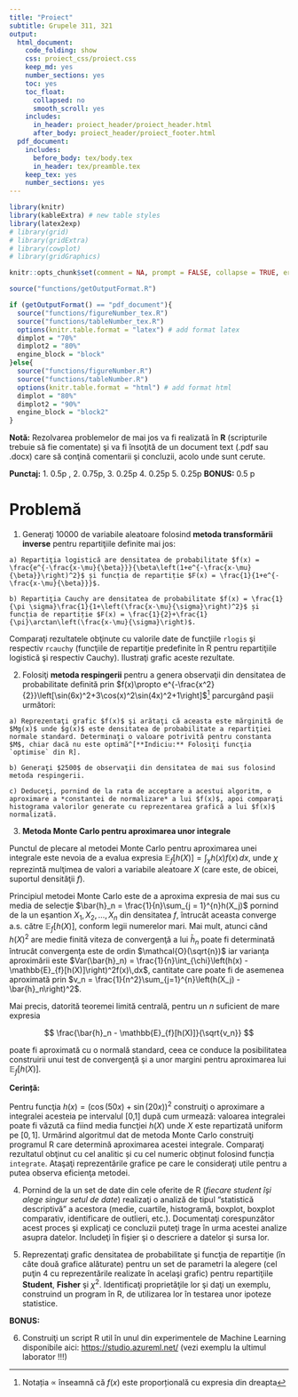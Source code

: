 ```yaml
---
title: "Proiect"
subtitle: Grupele 311, 321
output:
  html_document:
    code_folding: show
    css: proiect_css/proiect.css
    keep_md: yes
    number_sections: yes
    toc: yes
    toc_float:
      collapsed: no
      smooth_scroll: yes
    includes:
      in_header: proiect_header/proiect_header.html
      after_body: proiect_header/proiect_footer.html
  pdf_document:
    includes:
      before_body: tex/body.tex
      in_header: tex/preamble.tex
    keep_tex: yes
    number_sections: yes
---
```


<script>
$(document).ready(function ()  {

    // move toc-ignore selectors from section div to header
    $('div.section.toc-ignore')
        .removeClass('toc-ignore')
        .children('h1,h2,h3,h4,h5').addClass('toc-ignore');

    // establish options
    var options = {
      selectors: "h1,h2,h3",
      theme: "bootstrap3",
      context: '.toc-content',
      hashGenerator: function (text) {
        return text.replace(/[.\\/?&!#<>]/g, '').replace(/\s/g, '_').toLowerCase();
      },
      ignoreSelector: ".toc-ignore",
      scrollTo: 60
    };
    options.showAndHide = false;
    options.smoothScroll = true;

    // tocify
    var toc = $("#TOC").tocify(options).data("toc-tocify");
});
</script>


```r
library(knitr)
library(kableExtra) # new table styles
library(latex2exp)
# library(grid)
# library(gridExtra)
# library(cowplot)
# library(gridGraphics)

knitr::opts_chunk$set(comment = NA, prompt = FALSE, collapse = TRUE, error = TRUE, fig.align = 'center')

source("functions/getOutputFormat.R")

if (getOutputFormat() == "pdf_document"){
  source("functions/figureNumber_tex.R")
  source("functions/tableNumber_tex.R")
  options(knitr.table.format = "latex") # add format latex 
  dimplot = "70%"
  dimplot2 = "80%"
  engine_block = "block"
}else{
  source("functions/figureNumber.R")
  source("functions/tableNumber.R")
  options(knitr.table.format = "html") # add format html 
  dimplot = "80%"
  dimplot2 = "90%"
  engine_block = "block2"
}

```

**Notă:** Rezolvarea problemelor de mai jos va fi realizată în **R** (scripturile trebuie să fie comentate) şi va fi însoţită de un document text (.pdf sau .docx) care să conţină comentarii şi concluzii, acolo unde sunt cerute.  

**Punctaj:** 1. 0.5p , 2. 0.75p, 3. 0.25p 4. 0.25p 5. 0.25p  **BONUS:** 0.5 p

# Problemă

  1. Generaţi $10 000$ de variabile aleatoare folosind **metoda transformării inverse** pentru repartiţiile definite mai jos: 
  
    a) Repartiţia logistică are densitatea de probabilitate $f(x) = \frac{e^{-\frac{x-\mu}{\beta}}}{\beta\left(1+e^{-\frac{x-\mu}{\beta}}\right)^2}$ și funcția de repartiție $F(x) = \frac{1}{1+e^{-\frac{x-\mu}{\beta}}}$.
    
    b) Repartiţia Cauchy are densitatea de probabilitate $f(x) = \frac{1}{\pi \sigma}\frac{1}{1+\left(\frac{x-\mu}{\sigma}\right)^2}$ și funcția de repartiție $F(x) = \frac{1}{2}+\frac{1}{\pi}\arctan\left(\frac{x-\mu}{\sigma}\right)$.
    
Comparaţi rezultatele obţinute cu valorile date de funcţiile `rlogis` şi respectiv `rcauchy` (funcţiile de repartiţie predefinite în R pentru repartiţiile logistică şi respectiv Cauchy). Ilustraţi grafic aceste rezultate.
    
  2. Folosiţi **metoda respingerii** pentru a genera observaţii din  densitatea de probabilitate definită prin $f(x)\propto e^{-\frac{x^2}{2}}\left[\sin(6x)^2+3\cos(x)^2\sin(4x)^2+1\right]$^[Notația $\propto$ înseamnă că $f(x)$ este proporțională cu expresia din dreapta] parcurgând paşii următori:
  
    a) Reprezentaţi grafic $f(x)$ şi arătaţi că aceasta este mărginită de $Mg(x)$ unde $g(x)$ este densitatea de probabilitate a repartiţiei normale standard. Determinaţi o valoare potrivită pentru constanta $M$, chiar dacă nu este optimă^[**Indiciu:** Folosiţi funcţia `optimise` din R].
    
    b) Generaţi $2500$ de observaţii din densitatea de mai sus folosind metoda respingerii.
    
    c) Deduceţi, pornind de la rata de acceptare a acestui algoritm, o aproximare a *constantei de normalizare* a lui $f(x)$, apoi comparaţi histograma valorilor generate cu reprezentarea grafică a lui $f(x)$ normalizată.
    
  3. **Metoda Monte Carlo pentru aproximarea unor integrale**
  
Punctul de plecare al metodei Monte Carlo pentru aproximarea unei integrale este nevoia de a evalua expresia $\mathbb{E}_{f}[h(X)] = \int_{\chi}h(x)f(x)\,dx$, unde $\chi$ reprezintă mulţimea de valori a variabile aleatoare $X$ (care este, de obicei, suportul densităţii $f$). 

Principiul metodei Monte Carlo este de a aproxima expresia de mai sus cu media de selecţie $\bar{h}_n = \frac{1}{n}\sum_{j = 1}^{n}h(X_j)$ pornind de la un eşantion $X_1,X_2,\ldots,X_n$ din densitatea $f$, întrucât aceasta converge a.s. către $\mathbb{E}_{f}[h(X)]$, conform legii numerelor mari. Mai mult, atunci când $h(X)^2$ are medie finită viteza de convergenţă a lui $\bar{h}_n$ poate fi determinată întrucât convergenţa este de ordin $\mathcal{O}(\sqrt{n})$ iar varianţa aproximării este $Var(\bar{h}_n) = \frac{1}{n}\int_{\chi}\left(h(x) - \mathbb{E}_{f}[h(X)]\right)^2f(x)\,dx$, cantitate care poate fi de asemenea aproximată prin $v_n = \frac{1}{n^2}\sum_{j=1}^{n}\left(h(X_j) - \bar{h}_n\right)^2$.

Mai precis, datorită teoremei limită centrală, pentru un $n$ suficient de mare expresia

$$
\frac{\bar{h}_n - \mathbb{E}_{f}[h(X)]}{\sqrt{v_n}}
$$

poate fi aproximată cu o normală standard, ceea ce conduce la posibilitatea construirii unui test de convergenţă şi a unor margini pentru aproximarea lui $\mathbb{E}_{f}[h(X)]$.

**Cerință:** 

Pentru funcţia $h(x) = \left(\cos(50x) + \sin(20x)\right)^2$ construiţi o aproximare a integralei acesteia pe intervalul [0,1] după cum urmează: valoarea integralei poate fi văzută ca fiind media funcţiei $h(X)$ unde $X$ este repartizată uniform pe $[0,1]$. Urmărind algoritmul dat de metoda Monte Carlo construiţi programul R care determină aproximarea acestei integrale. Comparaţi rezultatul obţinut cu cel analitic și cu cel numeric obținut folosind funcția `integrate`. Ataşaţi reprezentările grafice pe care le consideraţi utile pentru a putea observa eficienţa metodei. 
  
  4. Pornind de la un set de date din cele oferite de R (*fiecare student îşi alege singur setul de date*) realizaţi o analiză de tipul “statistică descriptivă” a acestora (medie, cuartile, histogramă, boxplot, boxplot comparativ, identificare de outlieri, etc.). Documentaţi corespunzător acest proces şi explicaţi ce concluzii puteţi trage în urma acestei analize asupra datelor. Includeţi în fişier şi o descriere a datelor şi sursa lor.
    
  5. Reprezentaţi grafic densitatea de probabilitate şi funcţia de repartiţie (în câte două grafice alăturate) pentru un set de parametri la alegere (cel puţin 4 cu reprezentările realizate în acelaşi grafic) pentru repartiţiile **Student**, **Fisher** şi $\chi^2$. Identificaţi proprietăţile lor şi daţi un exemplu, construind un program în R, de utilizarea lor în testarea unor ipoteze statistice. 
  
**BONUS:**

  6. Construiţi un script R util în unul din experimentele de Machine Learning disponibile aici: [https://studio.azureml.net/](https://studio.azureml.net/) (vezi exemplu la ultimul laborator !!!)

  
  
